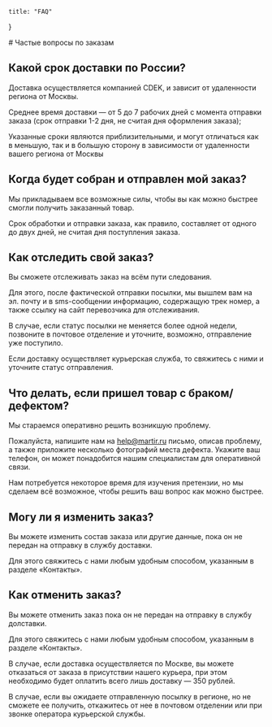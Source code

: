 
    title: "FAQ"
}

<Content>
# Частые вопросы по заказам

## Какой срок доставки по России?

Доставка осуществляется компанией CDEK, и зависит от удаленности региона от Москвы.

Среднее время доставки — от 5 до 7 рабочих дней с момента отправки заказа (срок отправки 1-2 дня, не считая дня оформления заказа);

Указанные сроки являются приблизительными, и могут отличаться как в меньшую, так и в большую сторону в зависимости от удаленности вашего региона от Москвы

## Когда будет собран и отправлен мой заказ?

Мы прикладываем все возможные силы, чтобы вы как можно быстрее смогли получить заказанный товар.

Срок обработки и отправки заказа, как правило, составляет от одного до двух дней, не считая дня поступления заказа.

## Как отследить свой заказ?

Вы сможете отслеживать заказ на всём пути следования.

Для этого, после фактической отправки посылки, мы вышлем вам на эл. почту и в sms-сообщении информацию, содержащую трек номер, а также ссылку на сайт перевозчика для отслеживания.

В случае, если статус посылки не меняется более одной недели, позвоните в почтовое отделение и уточните, возможно, отправление уже поступило.

Если доставку осуществляет курьерская служба, то свяжитесь с ними и уточните статус отправления.

## Что делать, если пришел товар с браком/дефектом?

Мы стараемся оперативно решить возникшую проблему.

Пожалуйста, напишите нам на help@martir.ru письмо, описав проблему, а также приложите несколько фотографий места дефекта. Укажите ваш телефон, он может понадобится нашим специалистам для оперативной связи.

Нам потребуется некоторое время для изучения претензии, но мы сделаем всё возможное, чтобы решить ваш вопрос как можно быстрее.

## Могу ли я изменить заказ?

Вы можете изменить состав заказа или другие данные, пока он не передан на отправку в службу доставки.

Для этого свяжитесь с нами любым удобным способом, указанным в разделе «Контакты».

## Как отменить заказ?

Вы можете отменить заказ пока он не передан на отправку в службу долставки.

Для этого свяжитесь с нами любым удобным способом, указанным в разделе «Контакты».

В случае, если доставка осуществляется по Москве, вы можете отказаться от заказа в присутствии нашего курьера, при этом необходимо будет оплатить всего лишь доставку — 350 рублей.

В случае, если вы ожидаете отправленную посылку в регионе, но не сможете ее получить, откажитесь от нее в почтовом отделении или при звонке оператора курьерской службы.
</Content>


